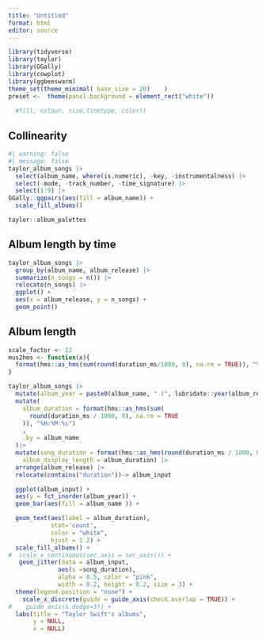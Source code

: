 ```yaml
---
title: "Untitled"
format: html
editor: source
---
```


```r
library(tidyverse)
library(taylor)
library(GGally)
library(cowplot)
library(ggbeeswarm)
theme_set(theme_minimal( base_size = 20)    ) 
preset <-  theme(panel.background = element_rect("white"))
  
  #fill, colour, size,linetype, color))
```



## Collinearity

```r
#| warning: false
#| message: false
taylor_album_songs |> 
  select(album_name, where(is.numeric), -key, -instrumentalness) |> 
  select(-mode, -track_number, -time_signature) |> 
  select(1:9) |> 
GGally::ggpairs(aes(fill = album_name)) +
  scale_fill_albums()
```

```r
taylor::album_palettes
```

## Album length by time{.backdrop2}

```r
taylor_album_songs |> 
  group_by(album_name, album_release) |> 
  summarize(n_songs = n()) |> 
  relocate(n_songs) |> 
  ggplot() +
  aes(x = album_release, y = n_songs) +
  geom_point()

```

## Album length
```r
scale_factor <- 12
mus2hms <- function(x){
  format(hms::as_hms(sum(round(duration_ms/1000, 0), na.rm = TRUE)), "%H:%M:%s")
}

taylor_album_songs |>
  mutate(album_year = paste0(album_name, " (", lubridate::year(album_release), ")")) |>
  mutate(
    album_duration = format(hms::as_hms(sum(
      round(duration_ms / 1000, 0), na.rm = TRUE
    )), "%H:%M:%s")
    ,
    .by = album_name
  )|>
  mutate(song_duration = format(hms::as_hms(round(duration_ms / 1000, 0)  )), "%H:%M:%s",
    album_display_length = album_duration) |> 
  arrange(album_release) |> 
  relocate(contains("duration"))-> album_input 

  ggplot(album_input) +
  aes(y = fct_inorder(album_year)) +
  geom_bar(aes(fill = album_name )) +

  geom_text(aes(label = album_duration),
            stat='count',
            color = "white",
            hjust = 1.2) +
  scale_fill_albums() +
#  scale_x_continuous(sec.axis = sec_axis()) +
   geom_jitter(data = album_input,
              aes(x =song_duration),
              alpha = 0.5, color = "pink",
              width = 0.2, height = 0.2, size = 3) +
  theme(legend.position = "none") +
    scale_x_discrete(guide = guide_axis(check.overlap = TRUE)) +
#    guide_axis(n.dodge=3)) +
  labs(title = "Taylor Swift's albums",
       y = NULL,
       x = NULL)
```